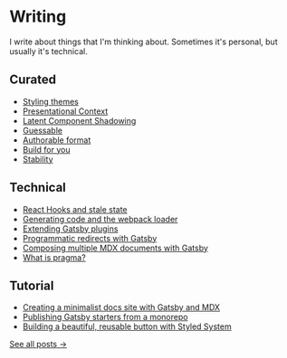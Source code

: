 # Writing

I write about things that I'm thinking about. Sometimes it's personal, but
usually it's technical.

## Curated

- [Styling themes](/styling-themes)
- [Presentational Context](/presentational-context)
- [Latent Component Shadowing](/latent-component-shadowing)
- [Guessable](/guessable)
- [Authorable format](/authorable-format)
- [Build for you](/build-for-you)
- [Stability](/stability)

## Technical

- [React Hooks and stale state](/react-hooks-stale-state)
- [Generating code and the webpack loader](/generating-code-webpack-loader)
- [Extending Gatsby plugins](/extending-gatsby-plugins)
- [Programmatic redirects with Gatsby](/programmatic-redirects-with-gatsby)
- [Composing multiple MDX documents with Gatsby](/composing-multiple-mdx-documents-with-gatsby)
- [What is pragma?](/jsx-pragma)

## Tutorial

- [Creating a minimalist docs site with Gatsby and MDX](/creating-a-minimalist-docs-site-with-gatsby-and-mdx)
- [Publishing Gatsby starters from a monorepo](/publishing-gatsby-starters-from-monorepo)
- [Building a beautiful, reusable button with Styled System](/styled-system-button)

<div style={{ marginTop: '100px' }} />

[See all posts &rarr;](/writing/archives)
